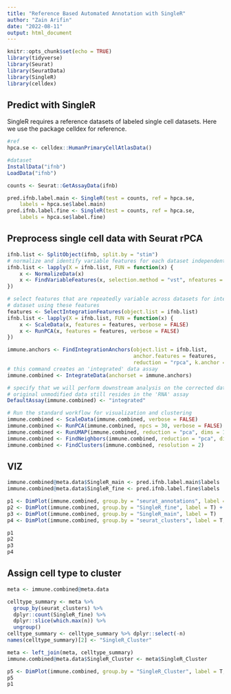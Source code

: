 ---
title: "Reference Based Automated Annotation with SingleR"
author: "Zain Arifin"
date: "2022-08-11"
output: html_document
---

```{r setup, include=FALSE}
knitr::opts_chunk$set(echo = TRUE)
library(tidyverse)
library(Seurat)
library(SeuratData)
library(SingleR)
library(celldex)
```

## Predict with SingleR

SingleR requires a reference datasets of labeled single cell datasets. Here we use the package celldex for reference.

```{r load-data, warning=FALSE}
#ref
hpca.se <- celldex::HumanPrimaryCellAtlasData()

#dataset
InstallData("ifnb")
LoadData("ifnb")

counts <- Seurat::GetAssayData(ifnb)

pred.ifnb.label.main <- SingleR(test = counts, ref = hpca.se,
    labels = hpca.se$label.main)
pred.ifnb.label.fine <- SingleR(test = counts, ref = hpca.se,
    labels = hpca.se$label.fine)
```

## Preprocess single cell data with Seurat rPCA

```{r}
ifnb.list <- SplitObject(ifnb, split.by = "stim")
# normalize and identify variable features for each dataset independently
ifnb.list <- lapply(X = ifnb.list, FUN = function(x) {
    x <- NormalizeData(x)
    x <- FindVariableFeatures(x, selection.method = "vst", nfeatures = 3000)
})

# select features that are repeatedly variable across datasets for integration run PCA on each
# dataset using these features
features <- SelectIntegrationFeatures(object.list = ifnb.list)
ifnb.list <- lapply(X = ifnb.list, FUN = function(x) {
    x <- ScaleData(x, features = features, verbose = FALSE)
    x <- RunPCA(x, features = features, verbose = FALSE)
})

immune.anchors <- FindIntegrationAnchors(object.list = ifnb.list, 
                                         anchor.features = features, 
                                         reduction = "rpca", k.anchor = 25)
# this command creates an 'integrated' data assay
immune.combined <- IntegrateData(anchorset = immune.anchors)

# specify that we will perform downstream analysis on the corrected data note that the
# original unmodified data still resides in the 'RNA' assay
DefaultAssay(immune.combined) <- "integrated"

# Run the standard workflow for visualization and clustering
immune.combined <- ScaleData(immune.combined, verbose = FALSE)
immune.combined <- RunPCA(immune.combined, npcs = 30, verbose = FALSE)
immune.combined <- RunUMAP(immune.combined, reduction = "pca", dims = 1:30)
immune.combined <- FindNeighbors(immune.combined, reduction = "pca", dims = 1:30)
immune.combined <- FindClusters(immune.combined, resolution = 2)
```

## VIZ

```{r}
immune.combined@meta.data$SingleR_main <- pred.ifnb.label.main$labels
immune.combined@meta.data$SingleR_fine <- pred.ifnb.label.fine$labels

p1 <- DimPlot(immune.combined, group.by = "seurat_annotations", label = T, repel = T)
p2 <- DimPlot(immune.combined, group.by = "SingleR_fine", label = T) + guides(color = FALSE)
p3 <- DimPlot(immune.combined, group.by = "SingleR_main", label = T)
p4 <- DimPlot(immune.combined, group.by = "seurat_clusters", label = T, repel = T)

p1
p2
p3
p4
```

## Assign cell type to cluster

```{r}
meta <- immune.combined@meta.data

celltype_summary <- meta %>%
  group_by(seurat_clusters) %>%
  dplyr::count(SingleR_fine) %>%
  dplyr::slice(which.max(n)) %>%
  ungroup()
celltype_summary <- celltype_summary %>% dplyr::select(-n)
names(celltype_summary)[2] <- "SingleR_Cluster"

meta <- left_join(meta, celltype_summary)
immune.combined@meta.data$SingleR_Cluster <- meta$SingleR_Cluster

p5 <- DimPlot(immune.combined, group.by = "SingleR_Cluster", label = T, repel = T)
p5
p1
```

